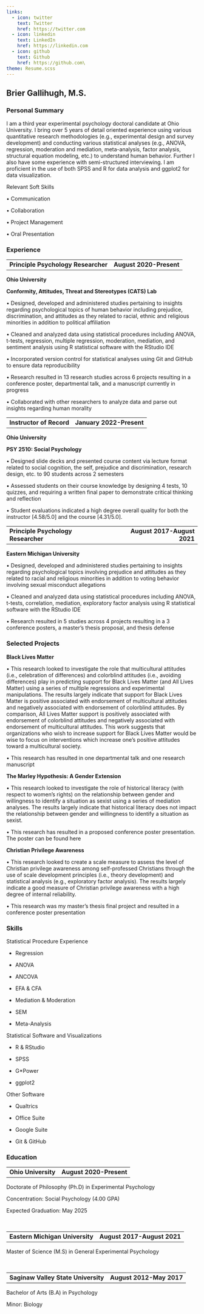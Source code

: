 ```yaml
---
links:
  - icon: twitter
    text: Twitter
    href: https://twitter.com
  - icon: linkedin
    text: LinkedIn
    href: https://linkedin.com
  - icon: github
    text: Github
    href: https://github.com\
theme: Resume.scss
---
```


## Brier Gallihugh, M.S.

### Personal Summary

I am a third year experimental psychology doctoral candidate at Ohio University. I bring over 5 years of detail oriented experience using various quantitative research methodologies (e.g., experimental design and survey development) and conducting various statistical analyses (e.g., ANOVA, regression, moderation and mediation, meta-analysis, factor analysis, structural equation modeling, etc.) to understand human behavior. Further I also have some experience with semi-structured interviewing. I am proficient in the use of both SPSS and R for data analysis and ggplot2 for data visualization.

Relevant Soft Skills

• Communication

• Collaboration

• Project Management

• Oral Presentation

### Experience

|                                     |                         |
|-------------------------------------|------------------------:|
| **Principle Psychology Researcher** | **August 2020-Present** |

**Ohio University**

**Conformity, Attitudes, Threat and Stereotypes (CATS) Lab**

• Designed, developed and administered studies pertaining to insights regarding psychological topics of human behavior including prejudice, discrimination, and attitudes as they related to racial, ethnic and religious minorities in addition to political affiliation

• Cleaned and analyzed data using statistical procedures including ANOVA, t-tests, regression, multiple regression, moderation, mediation, and sentiment analysis using R statistical software with the RStudio IDE

• Incorporated version control for statistical analyses using Git and GitHub to ensure data reproducibility

• Research resulted in 13 research studies across 6 projects resulting in a conference poster, departmental talk, and a manuscript currently in progress

• Collaborated with other researchers to analyze data and parse out insights regarding human morality

|                          |                          |
|--------------------------|-------------------------:|
| **Instructor of Record** | **January 2022-Present** |

**Ohio University**

**PSY 2510: Social Psychology**

• Designed slide decks and presented course content via lecture format related to social cognition, the self, prejudice and discrimination, research design, etc. to 90 students across 2 semesters

• Assessed students on their course knowledge by designing 4 tests, 10 quizzes, and requiring a written final paper to demonstrate critical thinking and reflection

• Student evaluations indicated a high degree overall quality for both the instructor \[4.58/5.0\] and the course \[4.31/5.0\].

|                                     |                             |
|:------------------------------------|----------------------------:|
| **Principle Psychology Researcher** | **August 2017-August 2021** |

**Eastern Michigan University**

• Designed, developed and administered studies pertaining to insights regarding psychological topics involving prejudice and attitudes as they related to racial and religious minorities in addition to voting behavior involving sexual misconduct allegations

• Cleaned and analyzed data using statistical procedures including ANOVA, t-tests, correlation, mediation, exploratory factor analysis using R statistical software with the RStudio IDE

• Research resulted in 5 studies across 4 projects resulting in a 3 conference posters, a master's thesis proposal, and thesis defense

### Selected Projects

**Black Lives Matter**

• This research looked to investigate the role that multicultural attitudes (i.e., celebration of differences) and colorblind attitudes (i.e., avoiding differences) play in predicting support for Black Lives Matter (and All Lives Matter) using a series of multiple regressions and experimental manipulations. The results largely indicate that support for Black Lives Matter is positive associated with endorsement of multicultural attitudes and negatively associated with endorsement of colorblind attitudes. By comparison, All Lives Matter support is positively associated with endorsement of colorblind attitudes and negatively associated with endorsement of multicultural attitudes. This work suggests that organizations who wish to increase support for Black Lives Matter would be wise to focus on interventions which increase one's positive attitudes toward a multicultural society.

• This research has resulted in one departmental talk and one research manuscript

**The Marley Hypothesis: A Gender Extension**

• This research looked to investigate the role of historical literacy (with respect to women's rights) on the relationship between gender and willingness to identify a situation as sexist using a series of mediation analyses. The results largely indicate that historical literacy does not impact the relationship between gender and willingness to identify a situation as sexist.

• This research has resulted in a proposed conference poster presentation. The poster can be found here

**Christian Privilege Awareness**

• This research looked to create a scale measure to assess the level of Christian privilege awareness among self-professed Christians through the use of scale development principles (i.e., theory development) and statistical analysis (e.g., exploratory factor analysis). The results largely indicate a good measure of Christian privilege awareness with a high degree of internal reliability.

• This research was my master's thesis final project and resulted in a conference poster presentation

### Skills

Statistical Procedure Experience

-   Regression

-   ANOVA

-   ANCOVA

-   EFA & CFA

-   Mediation & Moderation

-   SEM

-   Meta-Analysis

Statistical Software and Visualizations

-   R & RStudio

-   SPSS

-   G\*Power

-   ggplot2

Other Software

-   Qualtrics

-   Office Suite

-   Google Suite

-   Git & GitHub

### Education

|                     |                         |
|---------------------|------------------------:|
| **Ohio University** | **August 2020-Present** |

Doctorate of Philosophy (Ph.D) in Experimental Psychology

Concentration: Social Psychology (4.00 GPA)

Expected Graduation: May 2025

<br>

|                                 |                             |
|---------------------------------|----------------------------:|
| **Eastern Michigan University** | **August 2017-August 2021** |

Master of Science (M.S) in General Experimental Psychology

<br>

|                                     |                          |
|-------------------------------------|-------------------------:|
| **Saginaw Valley State University** | **August 2012-May 2017** |

Bachelor of Arts (B.A) in Psychology

Minor: Biology
